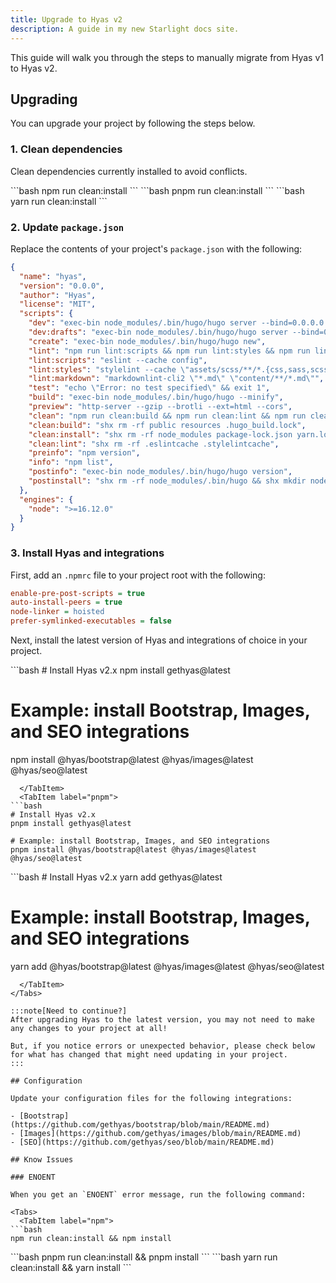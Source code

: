 ```yaml
---
title: Upgrade to Hyas v2
description: A guide in my new Starlight docs site.
---
```


This guide will walk you through the steps to manually migrate from Hyas v1 to Hyas v2.


## Upgrading

You can upgrade your project by following the steps below.

### 1. Clean dependencies

Clean dependencies currently installed to avoid conflicts.

<Tabs>
  <TabItem label="npm">
```bash
npm run clean:install
```
  </TabItem>
  <TabItem label="pnpm">
```bash
pnpm run clean:install
```
  </TabItem>
  <TabItem label="Yarn">
```bash
yarn run clean:install
```
  </TabItem>
</Tabs>

### 2. Update `package.json`

Replace the contents of your project's `package.json` with the following:

```json
{
  "name": "hyas",
  "version": "0.0.0",
  "author": "Hyas",
  "license": "MIT",
  "scripts": {
    "dev": "exec-bin node_modules/.bin/hugo/hugo server --bind=0.0.0.0 --disableFastRender --baseURL=http://localhost --noHTTPCache",
    "dev:drafts": "exec-bin node_modules/.bin/hugo/hugo server --bind=0.0.0.0 --disableFastRender --baseURL=http://localhost --noHTTPCache --buildDrafts",
    "create": "exec-bin node_modules/.bin/hugo/hugo new",
    "lint": "npm run lint:scripts && npm run lint:styles && npm run lint:markdown",
    "lint:scripts": "eslint --cache config",
    "lint:styles": "stylelint --cache \"assets/scss/**/*.{css,sass,scss}\"",
    "lint:markdown": "markdownlint-cli2 \"*.md\" \"content/**/*.md\"",
    "test": "echo \"Error: no test specified\" && exit 1",
    "build": "exec-bin node_modules/.bin/hugo/hugo --minify",
    "preview": "http-server --gzip --brotli --ext=html --cors",
    "clean": "npm run clean:build && npm run clean:lint && npm run clean:install",
    "clean:build": "shx rm -rf public resources .hugo_build.lock",
    "clean:install": "shx rm -rf node_modules package-lock.json yarn.lock pnpm-lock.yaml",
    "clean:lint": "shx rm -rf .eslintcache .stylelintcache",
    "preinfo": "npm version",
    "info": "npm list",
    "postinfo": "exec-bin node_modules/.bin/hugo/hugo version",
    "postinstall": "shx rm -rf node_modules/.bin/hugo && shx mkdir node_modules/.bin/hugo && shx cp node_modules/gethyas/node_modules/.bin/hugo/* node_modules/.bin/hugo"
  },
  "engines": {
    "node": ">=16.12.0"
  }
}
```

### 3. Install Hyas and integrations

First, add an `.npmrc` file to your project root with the following:

```ini
enable-pre-post-scripts = true
auto-install-peers = true
node-linker = hoisted
prefer-symlinked-executables = false
```

Next, install the latest version of Hyas and integrations of choice in your project.

<Tabs>
  <TabItem label="npm">
```bash
# Install Hyas v2.x
npm install gethyas@latest

# Example: install Bootstrap, Images, and SEO integrations
npm install @hyas/bootstrap@latest @hyas/images@latest @hyas/seo@latest
```
  </TabItem>
  <TabItem label="pnpm">
```bash
# Install Hyas v2.x
pnpm install gethyas@latest

# Example: install Bootstrap, Images, and SEO integrations
pnpm install @hyas/bootstrap@latest @hyas/images@latest @hyas/seo@latest
```
  </TabItem>
  <TabItem label="Yarn">
```bash
# Install Hyas v2.x
yarn add gethyas@latest

# Example: install Bootstrap, Images, and SEO integrations
yarn add @hyas/bootstrap@latest @hyas/images@latest @hyas/seo@latest
```
  </TabItem>
</Tabs>

:::note[Need to continue?]
After upgrading Hyas to the latest version, you may not need to make any changes to your project at all!

But, if you notice errors or unexpected behavior, please check below for what has changed that might need updating in your project.
:::

## Configuration

Update your configuration files for the following integrations:

- [Bootstrap](https://github.com/gethyas/bootstrap/blob/main/README.md)
- [Images](https://github.com/gethyas/images/blob/main/README.md)
- [SEO](https://github.com/gethyas/seo/blob/main/README.md)

## Know Issues

### ENOENT

When you get an `ENOENT` error message, run the following command:

<Tabs>
  <TabItem label="npm">
```bash
npm run clean:install && npm install
```
  </TabItem>
  <TabItem label="pnpm">
```bash
pnpm run clean:install && pnpm install
```
  </TabItem>
  <TabItem label="Yarn">
```bash
yarn run clean:install && yarn install
```
  </TabItem>
</Tabs>
